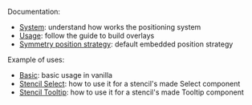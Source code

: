
<Meta title="CDK/Overlay/Introduction" />

<Overlay />

Documentation:
- [System](?path=/docs/cdk-overlay-system--page): understand how works the positioning system
- [Usage](?path=/docs/cdk-overlay-usage--page): follow the guide to build overlays
- [Symmetry position strategy](?path=/story/cdk-overlay-strategies-symmetry--page): default embedded position strategy

Example of uses:
- [Basic](?path=/docs/cdk-overlay-examples-basic--basic): basic usage in vanilla
- [Stencil Select](?path=/docs/cdk-overlay-examples-stencil-select--select): how to use it for a stencil's made Select component
- [Stencil Tooltip](?path=/docs/cdk-overlay-examples-stencil-tooltip--tooltip): how to use it for a stencil's made Tooltip component
